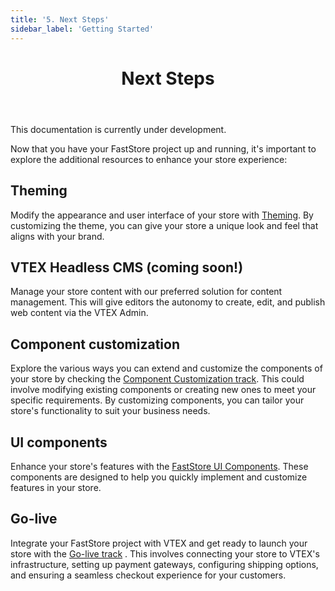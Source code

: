 ```yaml
---
title: '5. Next Steps'
sidebar_label: 'Getting Started'
---
```



<header>

# Next Steps

</header>

<Callout type="warning" emoji="⚠️">
This documentation is currently under development.
</Callout>

Now that you have your FastStore project up and running, it's important to explore the additional resources to enhance your store experience:

## Theming

Modify the appearance and user interface of your store with [Theming](/docs/brandless). By customizing the theme, you can give your store a unique look and feel that aligns with your brand.

## VTEX Headless CMS (coming soon!)

Manage your store content with our preferred solution for content management. This will give editors the autonomy to create, edit, and publish web content via the VTEX Admin.

## Component customization

Explore the various ways you can extend and customize the components of your store by checking the [Component Customization track](/docs/component-customization/component-customization-overview). This could involve modifying existing components or creating new ones to meet your specific requirements. By customizing components, you can tailor your store's functionality to suit your business needs.

## UI components

Enhance your store's features with the [FastStore UI Components](/components). These components are designed to help you quickly implement and customize features in your store.

## Go-live

Integrate your FastStore project with VTEX and get ready to launch your store with the [Go-live track](/docs/go-live/overview) . This involves connecting your store to VTEX's infrastructure, setting up payment gateways, configuring shipping options, and ensuring a seamless checkout experience for your customers.
